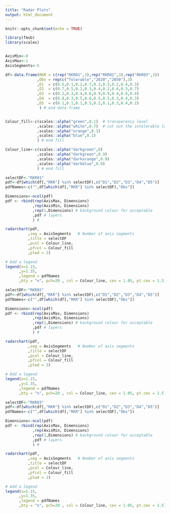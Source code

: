 ```yaml
---
title: "Radar Plots"
output: html_document
---
```


```r
knitr::opts_chunk$set(echo = TRUE)

library(fmsb)
library(scales)


AxisMin<-0
AxisMax<-1
AxisSegments<-5

df<-data.frame(RKR = c(rep("RKR01",3),rep("RKR02",3),rep("RKR03",3))
              ,Obs = rep(c("Tolerable","2020","2050"),3)
              ,D1  = c(0.5,0.1,0.2,0.7,0.3,0.3,0.2,0.4,0.3)
              ,D2  = c(0.7,0.5,0.2,0.3,0.4,0.2,0.6,0.3,0.7)
              ,D3  = c(0.2,0.3,0.4,0.6,0.9,0.9,0.4,0.6,0.4)
              ,D4  = c(0.8,0.3,0.5,0.6,0.5,0.5,0.3,0.4,0.3)
              ,D5  = c(0.1,0.1,0.1,0.5,0.2,0.1,0.3,0.4,0.2)
               ) # end data frame


Colour_fill<-c(scales::alpha("green",0.1)  # transparency level
              ,scales::alpha("white",0.7)  # cut out the intolerable level
              ,scales::alpha("orange",0.1)
              ,scales::alpha("blue",0.1)
              ) # end fill

Colour_line<-c(scales::alpha("darkgreen",0)
              ,scales::alpha("darkgreen",0.9)
              ,scales::alpha("darkorange",0.9)
              ,scales::alpha("darkblue",0.9)
              ) # end fill

selectDF<-"RKR01"
pdf<-df[which(df[,"RKR"] %in% selectDF),c("D1","D2","D3","D4","D5")]
pdfNames<-c("",df[which(df[,"RKR"] %in% selectDF),"Obs"])

Dimensions<-ncol(pdf)
pdf <- rbind(rep(AxisMax, Dimensions)
            ,rep(AxisMin, Dimensions)
            ,rep(1,Dimensions) # background colour for acceptable
            ,pdf # layers
            ) #

radarchart(pdf, 
          ,seg = AxisSegments   # Number of axis segments
          ,title = selectDF
          ,pcol = Colour_line,
          ,pfcol = Colour_fill
          ,plwd = 2)

# Add a legend
legend(x=1.15, 
      ,y=1.35, 
      ,legend = pdfNames
      ,bty = "n", pch=20 , col = Colour_line, cex = 1.05, pt.cex = 1.5)

selectDF<-"RKR02"
pdf<-df[which(df[,"RKR"] %in% selectDF),c("D1","D2","D3","D4","D5")]
pdfNames<-c("",df[which(df[,"RKR"] %in% selectDF),"Obs"])

Dimensions<-ncol(pdf)
pdf <- rbind(rep(AxisMax, Dimensions)
            ,rep(AxisMin, Dimensions)
            ,rep(1,Dimensions) # background colour for acceptable
            ,pdf # layers
            ) #

radarchart(pdf, 
          ,seg = AxisSegments   # Number of axis segments
          ,title = selectDF
          ,pcol = Colour_line,
          ,pfcol = Colour_fill
          ,plwd = 2)

# Add a legend
legend(x=1.15, 
      ,y=1.35, 
      ,legend = pdfNames
      ,bty = "n", pch=20 , col = Colour_line, cex = 1.05, pt.cex = 1.5)

selectDF<-"RKR03"
pdf<-df[which(df[,"RKR"] %in% selectDF),c("D1","D2","D3","D4","D5")]
pdfNames<-c("",df[which(df[,"RKR"] %in% selectDF),"Obs"])

Dimensions<-ncol(pdf)
pdf <- rbind(rep(AxisMax, Dimensions)
            ,rep(AxisMin, Dimensions)
            ,rep(1,Dimensions) # background colour for acceptable
            ,pdf # layers
            ) #

radarchart(pdf, 
          ,seg = AxisSegments   # Number of axis segments
          ,title = selectDF
          ,pcol = Colour_line,
          ,pfcol = Colour_fill
          ,plwd = 2)

# Add a legend
legend(x=1.15, 
      ,y=1.35, 
      ,legend = pdfNames
      ,bty = "n", pch=20 , col = Colour_line, cex = 1.05, pt.cex = 1.5)



```
